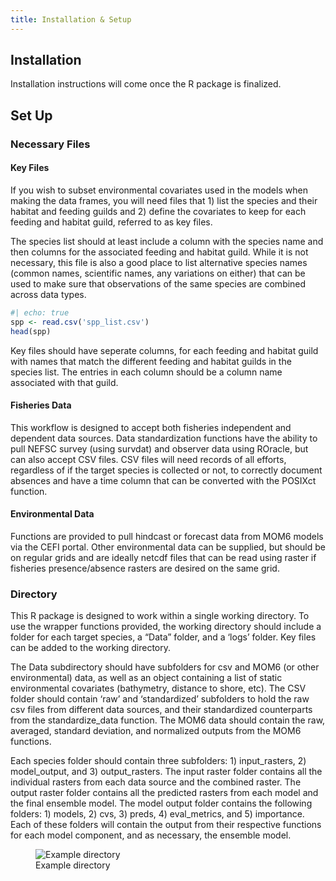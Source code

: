 ```yaml
---
title: Installation & Setup
---
```


## Installation 
Installation instructions will come once the R package is finalized. 

## Set Up
### Necessary Files
#### Key Files 
If you wish to subset environmental covariates used in the models when making the data frames, you will need files that 1) list the species and their habitat and feeding guilds and 2) define the covariates to keep for each feeding and habitat guild, referred to as key files. 

The species list should at least include a column with the species name and then columns for the associated feeding and habitat guild. While it is not necessary, this file is also a good place to list alternative species names (common names, scientific names, any variations on either) that can be used to make sure that observations of the same species are combined across data types. 

```r
#| echo: true
spp <- read.csv('spp_list.csv')
head(spp)
```

Key files should have seperate columns, for each feeding and habitat guild with names that match the different feeding and habitat guilds in the species list. The entries in each column should be a column name associated with that guild.

#### Fisheries Data
This workflow is designed to accept both fisheries independent and dependent data sources. Data standardization functions have the ability to pull NEFSC survey (using survdat) and observer data using ROracle, but can also accept CSV files. CSV files will need records of all efforts, regardless of if the target species is collected or not, to correctly document absences and have a time column that can be converted with the POSIXct function. 

#### Environmental Data
Functions are provided to pull hindcast or forecast data from MOM6 models via the CEFI portal. Other environmental data can be supplied, but should be on regular grids and are ideally netcdf files that can be read using raster if fisheries presence/absence rasters are desired on the same grid. 

### Directory 
This R package is designed to work within a single working directory. To use the wrapper functions provided, the working directory should include a folder for each target species, a "Data" folder, and a 'logs' folder. Key files can be added to the working directory. 

The Data subdirectory should have subfolders for csv and MOM6 (or other environmental) data, as well as an object containing a list of static environmental covariates (bathymetry, distance to shore, etc). The CSV folder should contain 'raw' and 'standardized' subfolders to hold the raw csv files from different data sources, and their standardized counterparts from the standardize_data function. The MOM6 data should contain the raw, averaged, standard deviation, and normalized outputs from the MOM6 functions. 

Each species folder should contain three subfolders: 1) input_rasters, 2) model_output, and 3) output_rasters. The input raster folder contains all the individual rasters from each data source and the combined raster. The output raster folder contains all the predicted rasters from each model and the final ensemble model. The model output folder contains the following folders: 1) models, 2) cvs, 3) preds, 4) eval_metrics, and 5) importance. Each of these folders will contain the output from their respective functions for each model component, and as necessary, the ensemble model.

![Example directory](file directory.png)

